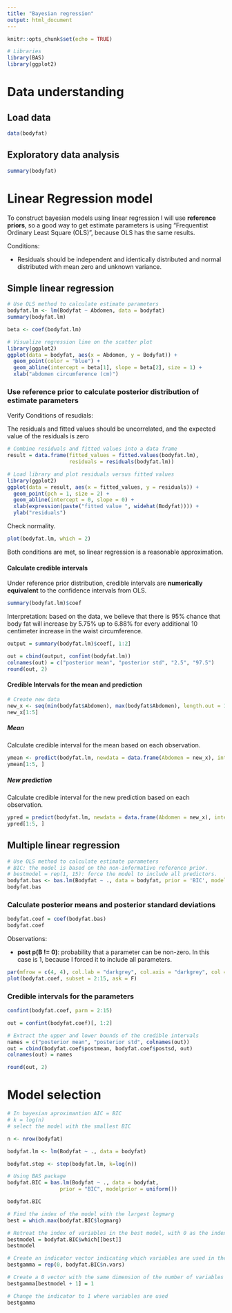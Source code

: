 ```yaml
---
title: "Bayesian regression"
output: html_document
---
```


```r
knitr::opts_chunk$set(echo = TRUE)
```

```r
# Libraries
library(BAS)
library(ggplot2)
```

# Data understanding

## Load data
```r
data(bodyfat)
```

## Exploratory data analysis
```r
summary(bodyfat)
```

# Linear Regression model
To construct bayesian models using linear regression I will use **reference priors**, so a good way to get estimate parameters is using "Frequentist Ordinary Least Square (OLS)", because OLS has the same results.

Conditions:

* Residuals should be independent and identically distributed and normal distributed with mean zero and unknown variance.

## Simple linear regression
```r
# Use OLS method to calculate estimate parameters
bodyfat.lm <- lm(Bodyfat ~ Abdomen, data = bodyfat)
summary(bodyfat.lm)
```

```r
beta <- coef(bodyfat.lm)

# Visualize regression line on the scatter plot
library(ggplot2)
ggplot(data = bodyfat, aes(x = Abdomen, y = Bodyfat)) +
  geom_point(color = "blue") +
  geom_abline(intercept = beta[1], slope = beta[2], size = 1) +
  xlab("abdomen circumference (cm)") 
```

### Use reference prior to calculate posterior distribution of estimate parameters
Verify Conditions of resudials:

The residuals and fitted values should be uncorrelated, and the expected value of the residuals is zero
```r
# Combine residuals and fitted values into a data frame
result = data.frame(fitted_values = fitted.values(bodyfat.lm),
                    residuals = residuals(bodyfat.lm))

# Load library and plot residuals versus fitted values
library(ggplot2)
ggplot(data = result, aes(x = fitted_values, y = residuals)) +
  geom_point(pch = 1, size = 2) + 
  geom_abline(intercept = 0, slope = 0) + 
  xlab(expression(paste("fitted value ", widehat(Bodyfat)))) + 
  ylab("residuals")
```

Check normality.
```r
plot(bodyfat.lm, which = 2)
```

Both conditions are met, so linear regression is a reasonable approximation.

#### Calculate credible intervals
Under reference prior distribution, credible intervals are **numerically equivalent** to the confidence intervals from OLS.

```r
summary(bodyfat.lm)$coef
```

Interpretation: based on the data, we believe that there is 95% chance that body fat will increase by 5.75% up to 6.88% for every additional 10 centimeter increase in the waist circumference.
```r
output = summary(bodyfat.lm)$coef[, 1:2]

out = cbind(output, confint(bodyfat.lm))
colnames(out) = c("posterior mean", "posterior std", "2.5", "97.5")
round(out, 2)
```

#### Credible Intervals for the mean and prediction

```r
# Create new data
new_x <- seq(min(bodyfat$Abdomen), max(bodyfat$Abdomen), length.out = 100)
new_x[1:5]
```

##### Mean
Calculate credible interval for the mean based on each observation.
```r
ymean <- predict(bodyfat.lm, newdata = data.frame(Abdomen = new_x), interval = "confidence", level = 0.95)
ymean[1:5, ]
```

##### New prediction
Calculate credible interval for the new prediction based on each observation.
```r
ypred = predict(bodyfat.lm, newdata = data.frame(Abdomen = new_x), interval = "prediction", level = 0.95)
ypred[1:5, ]
```

## Multiple linear regression

```r
# Use OLS method to calculate estimate parameters
# BIC: the model is based on the non-informative reference prior.
# bestmodel = rep(1, 15): force the model to include all predictors.
bodyfat.bas <- bas.lm(Bodyfat ~ ., data = bodyfat, prior = 'BIC', modelprior = Bernoulli(1), bestmodel = rep(1, 15), n.models = 1)
bodyfat.bas
```

### Calculate posterior means and posterior standard deviations

```r
bodyfat.coef = coef(bodyfat.bas)
bodyfat.coef
```
Observations:

* **post p(B != 0)**: probability that a parameter can be non-zero. In this case is 1, because I forced it to include all parameters.

```r
par(mfrow = c(4, 4), col.lab = "darkgrey", col.axis = "darkgrey", col = "darkgrey")
plot(bodyfat.coef, subset = 2:15, ask = F)
```


### Credible intervals for the parameters

```r
confint(bodyfat.coef, parm = 2:15)
```

```r
out = confint(bodyfat.coef)[, 1:2]  

# Extract the upper and lower bounds of the credible intervals
names = c("posterior mean", "posterior std", colnames(out))
out = cbind(bodyfat.coef$postmean, bodyfat.coef$postsd, out)
colnames(out) = names

round(out, 2)
```






# Model selection

```r
# In bayesian aproximantion AIC = BIC
# k = log(n)
# select the model with the smallest BIC

n <- nrow(bodyfat)

bodyfat.lm <- lm(Bodyfat ~ ., data = bodyfat)

bodyfat.step <- step(bodyfat.lm, k=log(n))
```


```r
# Using BAS package
bodyfat.BIC = bas.lm(Bodyfat ~ ., data = bodyfat,
                 prior = "BIC", modelprior = uniform())

bodyfat.BIC
```

```r
# Find the index of the model with the largest logmarg
best = which.max(bodyfat.BIC$logmarg)

# Retreat the index of variables in the best model, with 0 as the index of the intercept
bestmodel = bodyfat.BIC$which[[best]]
bestmodel
```

```r
# Create an indicator vector indicating which variables are used in the best model
bestgamma = rep(0, bodyfat.BIC$n.vars) 

# Create a 0 vector with the same dimension of the number of variables in the full model
bestgamma[bestmodel + 1] = 1  

# Change the indicator to 1 where variables are used
bestgamma
```










